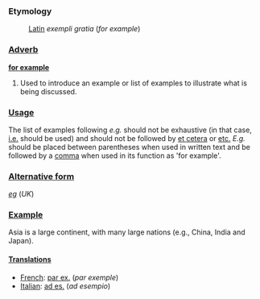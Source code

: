 ===Etymology===
:[[Latin]] ''exempli gratia'' (''for example'')

===[[Adverb]]===
'''[[for example]]'''
#Used to introduce an example or list of examples to illustrate what is being discussed.

===[[Usage]]===
The list of examples following ''e.g.'' should not be exhaustive (in that case, [[i.e.]] should be used) and should not be followed by [[et cetera]] or [[et cetera|etc.]]  ''E.g.'' should be placed between parentheses when used in written text and be followed by a [[comma]] when used in its function as 'for example'. 

===[[Alternative form]]===
''[[eg]]'' (''UK'')

===[[Example]]===
Asia is a large continent, with many large nations (e.g., China, India and Japan).

====[[Translation]]s====
*[[French]]: [[par ex.]] (''par exemple'')
*[[Italian]]: [[ad es.]] (''ad esempio'')
